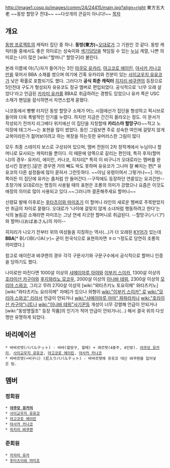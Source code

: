 http://image1.cosp.jp/images/comm/24/24415/main.jpg?align=right
東方五大老 
~~동방 할망구 전대~~
~~다섯개의 큰길이 아니다!~~
[[목차]]

== 개요 ==
[[동방 프로젝트]]의 캐릭터 집단 중 하나. '''동방(東方)'''+[[오대로]]가 그 기원인 것 같다. 동방 캐릭터들 중에서도 좋은 의미로는 성숙미와 [[색기담당]]을 책임질 수 있는 [[누님]] 계열, 나쁜 의미로는 나이 많은 [wiki:"할머니" 할망구]라 불린다.

본래 이름에 야(八)자가 들어가는 3인 [[야쿠모 유카리]], [[야고코로 에이린]], [[야사카 카나코]]만을 묶어서 BBA 소재를 썼으며 여기에 간혹 유카리와 친분이 있는 [[사이교우지 유유코]]가 낮은 확률로 포함되기도 했다. 그러다가 '''공식 회춘 캐릭터''' [[히지리 뱌쿠렌]]의 등장으로 5인전대 구도가 형성되자 유유코도 정규 멤버로 편입되었다. 공식적으로 '너무 오래 살았다'라고 언급된 [[카자미 유카]]를 BBA로 취급하려는 경향도 있었으나 유카 쪽은 USC 소재가 팬덤을 잠식하면서 자연스럽게 묻혔다.

니코동에서 빵빵 터지던 동방 할망구 소재가 어느 시점에선가 집단을 형성하고 픽시브로 들어와 더욱 폭발적인 인기를 누렸다. 하지만 지금은 간간히 올라오는 정도. 이 문서가 작성되기 전까지 리그베다 위키에선 이 집단을 지칭할때 '''카리스마 할망구'''라~~적고 노익장에 태그거~~는 표현을 많이 썼었다. 동인 그림보면 주로 성숙한 여인에 걸맞지 않게 교복이라든가 젊어보이려고 하는 복장을 하는듯한 유머러스한 그림이 많다

모두 최종 스테이지 보스로 구성되어 있으며, 멤버 전원이 2차 창작계에서 누님이나 할머니로 묘사되는 캐릭터들 뿐이다.
이 때문에 양쪽으로 갈리는 편인데, 특히 후자(할머니)의 경우- 유카리, 에이린, 카나코, 히지리[* 특히 이 비구니가 오대로라는 멤버를 완성시킨 장본인.]같은 경우엔 거의 빼도 박도 못하며 유유코가 그나마 잘 빠지는 편[* 유유코의 다른 설정들에 많이 묻혀서 그런듯하다. ~~아님 유령이여서 그렇거나~~]. 어느쪽이든 이 집단에 유카는 좀처럼 안 들어간다.--구작에도 등장하던 연륜있는 요괴건만--
초창기에 오대로라는 명칭이 사용될 때의 표현은 조롱의 의미가 강했으나 요즘은 이것도 애정의 의미로 많이 사용되고 있다.~~그러니까 결혼해주세요 할머니~~

신령묘 발매 이후로는 [[후타츠이와 마미조]]가 이 할머니 라인의 새로운 멤버로 주목받았지만 취급의 차이로 묻혔다. 오대로가 '나이에 걸맞지 않게 소녀처럼 행동하려고 한다'는 식의 놀림감 소재라면 마미조는 그냥 연세 지긋한 할머니로 취급된다. --할망구(ババア)와 할머니(おばあさん)의 차이--

히지리가 나오기 전부터 위의 여성들을 지칭하는 역사(…)가 더 오래된 [[KY어]]가 있는데 '''BBA'''[* B(バ)B(バ)A(ァ)~ 굳이 한국식으로 표현하자면 ㅎㅁㄱ정도로 당연히 조롱의 의미였다.]

참고로 에이린과 뱌쿠렌의 경우 각각 구문사기와 구문구수에서 공식적으로 할머니 인증을 당하기도 했다.

나이로만 따진다면 1000살 이상의 [[샤메이마루 아야]]와 [[이부키 스이카]], 1300살 이상의 [[호라이산 카구야]]와 [[후지와라노 모코우]], 2000살 이상의 [[이나바 테위]], 2300살 이상의 [[모리야 스와코]], 그리고 무려 2700살 이상의 [wiki:"와타츠키노 토요히메" 와타츠키노] [wiki:"와타츠키노 요리히메" 자매]가 있으나 외형이 [[wiki:"이부키 스이카" 로]] [[wiki:"모리야 스와코" 리]]라서 언급이 안되거나 [[wiki:"샤메이마루 아야" 파파라치]]나 [[wiki:"호라이산 카구야"니트]]나 [[wiki:"이나바 테위"사기꾼]]등 개성이 너무 강렬해 언급이 안되거나 [wiki:"동방맹월초" 등장 작품]의 인기가 적어 언급이 안되거나(...) 해서 결국 위의 다섯명만 유명하게 되었다.

== 바리에이션 ==
 * 바바르텟(ババルテット) - 바바(할망구, 할매) + 콰르텟(4중주, 4인방). [[야쿠모 유카리]], [[사이교우지 유유코]], [[야고코로 에이린]], [[야사카 카나코]]
 * 바바르텟(+비구니) (尼入りババルテット) - 바바르텟에 유유코 대신 뱌쿠렌을 집어넣은 팀.

== 멤버 ==
=== 정회원 ===
 * '''[[야쿠모 유카리]]'''
 * [[사이교우지 유유코]]
 * [[야고코로 에이린]]
 * [[야사카 카나코]]
 * [[히지리 뱌쿠렌]]

=== 준회원 ===
 * [[카자미 유카]]
 * [[후타츠이와 마미조]]
